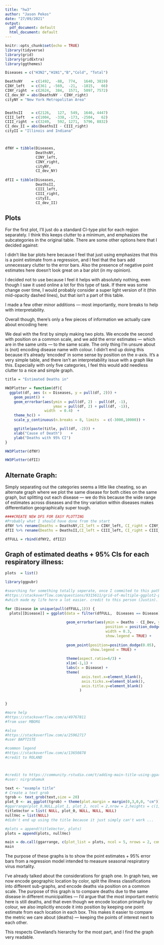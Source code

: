 ```yaml
---
title: "hw3"
author: "Jason Pekos"
date: "27/09/2021"
output:
  pdf_document: default
  html_document: default
---
```


```r
knitr::opts_chunk$set(echo = TRUE)
library(tidyverse)
library(grid)
library(gridExtra)
library(ggthemes)
```


```r
Diseases = c("H3N2","H1N1","B","Cold", "Total")

DeathsNY    = c(1492,  -88,  774,   1640, 3819)
CINY_left   = c(361 , -569,  -21,  -1815,   66)
CINY_right  = c(2624,  384,  1571,  5097, 7572)
CI_dev_NY = abs(DeathsNY - CINY_right)
cityNY = "New York Metropolitan Area"


DeathsII    = c(2126,   127,  549,  1646, 4447)
CIII_left   = c(1004,  -338, -173, -2504,   62)
CIII_right  = c(3249,   592, 1271,  5796, 8832)
CI_dev_II = abs(DeathsII - CIII_right)
cityII = "Illinois and Indiana"



dfNY = tibble(Diseases,
              DeathsNY,
              CINY_left,
              CINY_right,
              cityNY,
              CI_dev_NY)
          
dfII = tibble(Diseases,
              DeathsII,
              CIII_left,
              CIII_right,
              cityII,
              CI_dev_II)
```



## Plots

For the first plot, I'll just do a standard CI-type plot for each region separately. I think this keeps clutter to a minimum, and emphasizes the subcategories in the original table. There are some other options here that I decided against:

\begin{itemize}
  \item Bar plots
  \item Connecting the points with \verb|geom_line()|
\end{itemize}

I didn't like bar plots here because I feel that just using \verb|geom_point()| emphasizes that this is a point estimate from a regression, and I feel that the bars add unnecessary clutter to the error bars. Also the presence of negative point estimates here doesn't look great on a bar plot (in my opinion).

I decided not to use \verb|geom_line()| because I feel it helps with absolutely nothing, even though I saw it used online a lot for this type of task. If there was some change over time, I would probably consider a super light version of it (thin mid-opacity dashed lines), but that isn't a part of this table. 

I made a few other minor additions --- most importantly, more breaks to help with interpretability. \

Overall though, there's only a few pieces of information we actually care about encoding here:

\begin{itemize}
  \item Geographic area studied
  \item Point estimate of Deaths
  \item Disease name
  \item Error estimates
\end{itemize}

We deal with the first by simply making two plots. We encode the second with position on a common scale, and we add the error estimates --- which are in the same units --- to the same scale. The only thing I'm unsure about is (not) encoding disease name with colour. I didn't end up doing this because it's already 'encoded' in some sense by position on the x-axis. It's a very simple table, and there isn't an interpretability issue with a graph like this. Especially with only five categories, I feel this would add needless clutter to a nice and simple graph.

```r
title = "Estimated Deaths in"

HW3Plotter = function(df){
  ggplot(df, aes (x = Diseases, y = pull(df, 2))) + 
    geom_point() +
    geom_errorbar(aes(ymin = pull(df, 2) - pull(df, -1),
                      ymax = pull(df, 2) + pull(df, -1)),
                  width  = 0.4)  +
    theme_hc() +
    scale_y_continuous(n.breaks = 8, limits  = c(-3000,10000)) +

    ggtitle(paste(title, pull(df, -2))) +
    xlab("Cause of Death")    +
    ylab("Deaths with 95% CI")    
}

HW3Plotter(dfNY)
```

\vspace{0.05cm}

```r
HW3Plotter(dfII)
```




## Alternate Graph:

Simply separating out the categories seems a little like cheating, so an alternate graph where we plot the same disease for both cities on the same graph, but splitting out each disease --- we do this because the wide range of estimates across diseases and the tiny variation within diseases makes differentiation geographically super tough. \



```r
####CREATE NEW DFS FOR EASY PLOTTING 
#Probably what I should have done from the start
dfNY %>% rename(Deaths = DeathsNY,CI_left = CINY_left, CI_right = CINY_right, City = cityNY, CI_Dev = CI_dev_NY) -> dfNY2
dfII %>% rename(Deaths = DeathsII,CI_left = CIII_left, CI_right = CIII_right, City = cityII, CI_Dev = CI_dev_II) -> dfII2

dfFULL = rbind(dfNY2, dfII2)
```


## Graph of estimated deaths + 95% CIs for each respiratory illness:

```r
plots  = list()

library(ggpubr)

#searching for something totally seperate, once I commited to this path already, I found this question
#https://stackoverflow.com/questions/9315611/grid-of-multiple-ggplot2-plots-which-have-been-made-in-a-for-loop
#which made my life here a lot easier. credit to this person (Justin).

for (Disease in unique(pull(dfFULL,1))) {
  plots[[Disease]] = ggplot(data = filter(dfFULL,  Diseases == Disease), aes(x = 0, y = Deaths, color = City)) +
    
                            geom_errorbar(aes(ymin = Deaths - CI_Dev, ymax = Deaths + CI_Dev ),
                                              position = position_dodge(0.05),
                                              width = 0.3,
                                              show.legend = TRUE) +
    
                            geom_point(position=position_dodge(0.05),
                                       show.legend = TRUE) +
    
                            theme(aspect.ratio=6/3) +
                            xlim(-1,1) +
                            labs(x = Disease) + 
                            theme(
                                   axis.text.x=element_blank(),
                                   axis.ticks.x=element_blank(),
                                   axis.title.y=element_blank()
                                  )
                          

}

#more help 
#https://stackoverflow.com/a/49767811
#from user MBORG 

#also 
#https://stackoverflow.com/a/25962717
#user BAPTISTE 

#common legend
#https://stackoverflow.com/a/13650878
#credit to ROLAND 



#credit to https://community.rstudio.com/t/adding-main-title-using-ggarrange/85629
#user: nirgrahamuk

text <- "example title" 
# Create a text grob 
tgrob <- text_grob(text,size = 20) 
plot_0 <- as_ggplot(tgrob) + theme(plot.margin = margin(0,3,0,0, "cm")) 
#ggarrange(plot_0,NULL,plot_1, plot_2, ncol = 2,nrow = 2,heights = c(1,5))
titleVector = list( NULL, plot_0, NULL, NULL, NULL)
nullVec = list(NULL)
#didn't end up using the title because it just simply can't work ...

#plots = append(titleVector, plots)
plots = append(plots, nullVec)

main = do.call(ggarrange, c(plot_list = plots, ncol = 5, nrows = 2, common.legend = TRUE, legend="bottom"))
main
```


\section{Purpose and Discussion}


The purpose of these graphs is to show the point estimates + 95% error bars from a regression model intended to measure seasonal respiratory virus mortality. \

I've already talked about the considerations for graph one. In graph two, we now encode geographic location by color, split the illness classifications into different sub-graphs, and encode deaths via position on a common scale. The purpose of this graph is to compare deaths due to the same disease in different municipalities --- I'd argue that the most important metric here is still deaths, and that even though we encode location primarily by colour, we also implicitly encode it into position by keeping one point estimate from each location in each box. This makes it easier to compare the metric we care about (deaths) --- keeping the points of interest next to each other.  \

This respects Cleveland's hierarchy for the most part, and I find the graph very readable. 